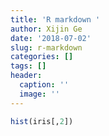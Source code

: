 ```yaml
---
title: 'R markdown '
author: Xijin Ge
date: '2018-07-02'
slug: r-markdown
categories: []
tags: []
header:
  caption: ''
  image: ''
---
```


```r
hist(iris[,2])
```
